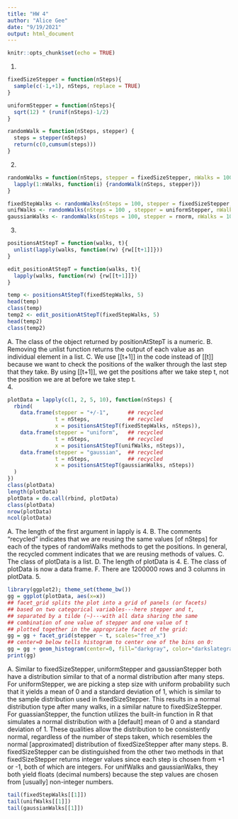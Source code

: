 ```yaml
---
title: "HW 4"
author: "Alice Gee"
date: "9/19/2021"
output: html_document
---
```


```r
knitr::opts_chunk$set(echo = TRUE)
```

1. 
```r
fixedSizeStepper = function(nSteps){
  sample(c(-1,+1), nSteps, replace = TRUE)
}

uniformStepper = function(nSteps){
  sqrt(12) * (runif(nSteps)-1/2)
}

randomWalk = function(nSteps, stepper) {
  steps = stepper(nSteps)
  return(c(0,cumsum(steps)))
}
```
2. 
```r
randomWalks = function(nSteps, stepper = fixedSizeStepper, nWalks = 100000) {
  lapply(1:nWalks, function(i) {randomWalk(nSteps, stepper)})
}

fixedStepWalks <- randomWalks(nSteps = 100, stepper = fixedSizeStepper, nWalks = 100000)
unifWalks <- randomWalks(nSteps = 100 , stepper = uniformStepper, nWalks = 100000)
gaussianWalks <- randomWalks(nSteps = 100, stepper = rnorm, nWalks = 100000)
```
3. 
```r
positionsAtStepT = function(walks, t){
  unlist(lapply(walks, function(rw) {rw[[t+1]]}))
}

edit_positionAtStepT = function(walks, t){
  lapply(walks, function(rw) {rw[[t+1]]})
}

temp <- positionsAtStepT(fixedStepWalks, 5)
head(temp)
class(temp)
temp2 <- edit_positionAtStepT(fixedStepWalks, 5)
head(temp2)
class(temp2)
```
  A. The class of the object returned by positionAtStepT is a numeric. 
  B. Removing the unlist function returns the output of each value as an individual element in a list. 
  C. We use [[t+1]] in the code instead of [[t]] because we want to check the positions of the walker through the last step that they take. By using [[t+1]], we get the positions after we take step t, not the position we are at before we take step t.     
4. 
```r
plotData = lapply(c(1, 2, 5, 10), function(nSteps) {
  rbind(
    data.frame(stepper = "+/-1",      ## recycled
               t = nSteps,            ## recycled
               x = positionsAtStepT(fixedStepWalks, nSteps)),
    data.frame(stepper = "uniform",   ## recycled
               t = nSteps,            ## recycled
               x = positionsAtStepT(unifWalks, nSteps)),
    data.frame(stepper = "gaussian",  ## recycled
               t = nSteps,            ## recycled
               x = positionsAtStepT(gaussianWalks, nSteps))
  )
})
class(plotData)
length(plotData)
plotData = do.call(rbind, plotData)
class(plotData)
nrow(plotData)
ncol(plotData)
```
  A. The length of the first argument in lapply is 4. 
  B. The comments "recycled" indicates that we are reusing the same values [of nSteps] for each of the types of randomWalks methods to get the positions. In general, the recycled comment indicates that we are reusing methods of values.
  C. The class of plotData is a list. 
  D. The length of plotData is 4. 
  E. The class of plotData is now a data frame. 
  F. There are 1200000 rows and 3 columns in plotData. 
5. 
```r
library(ggplot2); theme_set(theme_bw())
gg = ggplot(plotData, aes(x=x))
## facet_grid splits the plot into a grid of panels (or facets)
## based on two categorical variables---here stepper and t,
## separated by a tilde (~)---with all data sharing the same
## combination of one value of stepper and one value of t
## plotted together in the appropriate facet of the grid:
gg = gg + facet_grid(stepper ~ t, scales="free_x")
## center=0 below tells histogram to center one of the bins on 0:
gg = gg + geom_histogram(center=0, fill="darkgray", color="darkslategray")
print(gg)
```
  A. Similar to fixedSizeStepper, uniformStepper and gaussianStepper both have a distribution similar to that of a normal distribution after many steps. For uniformStepper, we are picking a step size with uniform probability such that it yields a mean of 0 and a standard deviation of 1, which is similar to the sample distribution used in fixedSizeStepper. This results in a normal distribution type after many walks, in a similar nature to fixedSizeStepper. For guassianStepper, the function utilizes the built-in function in R that simulates a normal distribution with a [default] mean of 0 and a standard deviation of 1. These qualities allow the distribution to be consistently normal, regardless of the number of steps taken, which resembles the normal [approximated] distribution of fixedSizeStepper after many steps. 
  B. fixedSizeStepper can be distinguished from the other two methods in that fixedSizeStepper returns integer values since each step is chosen from +1 or -1, both of which are integers. For unifWalks and gaussianWalks, they both yield floats (decimal numbers) because the step values are chosen from [usually] non-integer numbers. 
```r
tail(fixedStepWalks[[1]])
tail(unifWalks[[1]])
tail(gaussianWalks[[1]])
```
